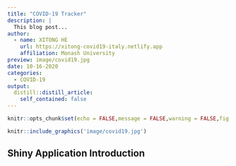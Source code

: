 ```yaml
---
title: "COVID-19 Tracker"
description: |
  This blog post...
author:
  - name: XITONG HE
    url: https://xitong-covid19-italy.netlify.app
    affiliation: Monash University
preview: image/covid19.jpg
date: 10-16-2020
categories: 
  - COVID-19
output:
  distill::distill_article:
    self_contained: false
---
```




```r
knitr::opts_chunk$set(echo = FALSE,message = FALSE,warning = FALSE,fig.align="center")
```


```r
knitr::include_graphics('image/covid19.jpg')
```


## Shiny Application Introduction
